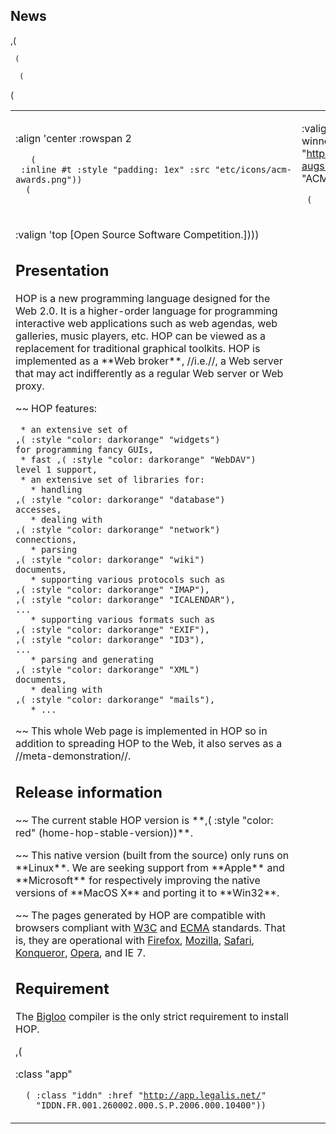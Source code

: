 == News ==

,(<TABLE>
  (<TR>
   (<TD> :align 'center :rowspan 2
    (<IMG> :inline #t :style "padding: 1ex" :src "etc/icons/acm-awards.png"))
   (<TD> :valign 'bottom [HOP is the winner of the ,(<A> :href "http://mmc36.informatik.uni-augsburg.de/acmmm2007/" "ACM MULTIMEDIA'07")]))
  (<TR> (<TD> :valign 'top [Open Source Software Competition.])))

== Presentation ==

HOP is a new programming language designed for the Web 2.0.  It is a
higher-order language for programming interactive web applications
such as web agendas, web galleries, music players, etc. HOP can be
viewed as a replacement for traditional graphical toolkits. HOP is
implemented as a **Web broker**, //i.e.//, a Web server that may act
indifferently as a regular Web server or Web proxy.

~~ HOP features:

  * an extensive set of 
 ,(<SPAN> :style "color: darkorange" "widgets") 
 for programming fancy GUIs,
  * fast ,(<SPAN> :style "color: darkorange" "WebDAV")
 level 1 support,
  * an extensive set of libraries for:
    * handling 
 ,(<SPAN> :style "color: darkorange" "database")
 accesses,
    * dealing with 
 ,(<SPAN> :style "color: darkorange" "network")
 connections,
    * parsing 
 ,(<SPAN> :style "color: darkorange" "wiki")
 documents,
    * supporting various protocols such as 
 ,(<SPAN> :style "color: darkorange" "IMAP"),
 ,(<SPAN> :style "color: darkorange" "ICALENDAR"),
 ...
    * supporting various formats such as 
 ,(<SPAN> :style "color: darkorange" "EXIF"),
 ,(<SPAN> :style "color: darkorange" "ID3"),
 ...
    * parsing and generating 
 ,(<SPAN> :style "color: darkorange" "XML")
 documents,
    * dealing with 
 ,(<SPAN> :style "color: darkorange" "mails"),
    * ...


~~ This whole Web page is implemented in HOP so in addition
to spreading HOP to the Web, it also serves as a //meta-demonstration//.

== Release information ==

~~ The current stable HOP version is **,(<SPAN> :style "color: red" (home-hop-stable-version))**.

~~ This native version (built from the source) only runs on **Linux**. We 
are seeking support from **Apple** and **Microsoft** for respectively
improving the native versions of **MacOS X** and porting it to **Win32**.


~~ The pages generated by HOP are compatible with browsers compliant
with [[http://www.w3c.org|W3C]] and
[[http://www.ecma-international.org/|ECMA]] standards. That is, they
are operational with [[http://www.mozilla.com/|Firefox]],
[[http://www.mozilla.com/|Mozilla]],
[[http://www.apple.com/macosx/features/safari|Safari]],
[[http://www.konqueror.org|Konqueror]], 
[[http://www.opera.com|Opera]], and IE 7.


== Requirement ==

The [[http://www.inria.fr/mimosa/fp/Bigloo|Bigloo]] compiler is the only
strict requirement to install HOP.

,(<DIV> :class "app"
   (<A> :class "iddn" :href "http://app.legalis.net/"
     "IDDN.FR.001.260002.000.S.P.2006.000.10400"))
